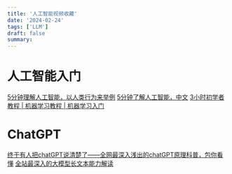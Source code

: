 ```yaml
---
title: '人工智能视频收藏'
date: '2024-02-24'
tags: ['LLM']
draft: false
summary: 
---
```


# 人工智能入门
[5分钟理解人工智能，以人类行为来举例](https://www.youtube.com/watch?v=hak0ubyFxXc&ab_channel=%E8%8A%B1%E7%94%9F)
[5分钟了解人工智能，中文](https://www.youtube.com/watch?v=dyH2NuM8ktU&ab_channel=%E5%9C%A8%E9%87%8EAIGC)
[3小时初学者教程 | 机器学习教程 | 机器学习入门](https://www.youtube.com/watch?v=wm9yR1VspPs&ab_channel=GrandmaCan-%E6%88%91%E9%98%BF%E5%AC%A4%E9%83%BD%E6%9C%83)

# ChatGPT
[终于有人把chatGPT说清楚了——全网最深入浅出的chatGPT原理科普，包你看懂](https://www.bilibili.com/video/BV1yV4y1k7Tc/?spm_id_from=333.788.recommend_more_video.8&vd_source=97b35a1a50574b13036aa4a02776bb2d)
[全站最深入的大模型长文本能力解读](https://www.bilibili.com/video/BV1aG41167gf/?spm_id_from=333.788&vd_source=97b35a1a50574b13036aa4a02776bb2d)